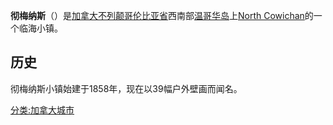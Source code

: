 {{Infobox settlement
<!-- Basic info  ---------------->
|official_name          = 彻梅纳斯（Chemainus）
|other_name             =
|native_name            = 
|nickname               = 
|settlement_type        = Community
|motto                  = 
<!-- images and maps  ----------->
|image_skyline          = 
|imagesize              = 
|image_caption          = 
|image_flag             = Chemainus, British Columbia Location.png
|flag_size              =
|image_seal             = 
|seal_size              =
|image_shield           = 
|shield_size            =
|city_logo              =
|citylogo_size          =
|image_map              = 
|mapsize                = 
|map_caption            = 
|image_map1             = 
|mapsize1               = 
|map_caption1           = 
|image_dot_map          = 
|dot_mapsize            =
|dot_map_caption        = Location of Central Saanich in [[British_Columbia|British Columbia]]
|dot_x                  = 
|dot_y                  = 
|pushpin_label_position = <!-- the position of the pushpin label: left, right, top, bottom, none -->
|pushpin_map_caption    =
|pushpin_mapsize        =
<!-- Location ------------------>
|coordinates_display    = inline,title
|coordinates_region     = CA-BC
|subdivision_type       = Country
|subdivision_name       = {{CAN}}
|subdivision_type2      = [[Regions_of_Canada#British_Columbia|地区]]
|subdivision_name2      = [[温哥华岛|温哥华岛]]
<!-- Politics ----------------->
|government_footnotes   =
|government_type        =
|leader_title           = 
|leader_name            = 
|leader_title1          = 
|leader_name1           = 
|leader_title2          = 
|leader_name2           = 
|leader_title3          = 
|leader_name3           = 
|leader_title4          = 
|leader_name4           = 
|established_title      = <!--Founded-->
|established_date       = 
|established_title2     = 
|established_date2      = 
|established_title3     = <!-- Incorporated (city) -->
|established_date3      =
<!-- Area    --------------------->
|area_magnitude         = 
|unit_pref                = 
|area_footnotes           =
|area_total_km2           = 4.02
|area_land_km2            = <!--See table @ Template:Infobox Settlement for details on automatic unit conversion-->
|area_water_km2           =
|area_total_sq_mi         =
|area_land_sq_mi          =
|area_water_sq_mi         =
|area_water_percent       =
|area_urban_km2           =
|area_urban_sq_mi         =
|area_metro_km2           =
|area_metro_sq_mi         =
|area_blank1_title        =
|area_blank1_km2          =
|area_blank1_sq_mi        =
<!-- Population   ----------------------->
|population_as_of               = 2011
|population_footnotes           = 
|population_note                = 
|population_total               = 3,035
|population_density_km2         = 755.1
|population_density_sq_mi       = 
|population_metro               =
|population_density_metro_km2   =
|population_density_metro_sq_mi =
|population_urban               =
|population_density_urban_km2   =
|population_density_urban_sq_mi =
|population_blank1_title        =
|population_blank1              =
|population_density_blank1_km2 =   
|population_density_blank1_sq_mi =
<!-- General information  --------------->
|timezone               = [[Pacific_Standard_Time|PST]]
|utc_offset             = -8
|timezone_DST           = 
|utc_offset_DST         = 
|latd= 
|longd= 
|elevation_footnotes    = <!--for references: use <ref> </ref> tags-->
|elevation_m            = 
|elevation_ft           =
<!-- Area/postal codes & others -------->
|postal_code_type       = 
|postal_code            = 
|area_code              = 
|blank_name             = [[List_of_British_Columbia_provincial_highways|高速公路]]
|blank_info             = [[British_Columbia_Highway_1|1号高速]]
|blank1_name            = 水路
|blank1_info            = Stewart Channel
|website                = http://www.chemainus.bc.ca/
|footnotes              = 
}} <!--Infobox ends-->

'''彻梅纳斯'''（{{lang-en|Chemainus}}）是[[加拿大|加拿大]][[不列颠哥伦比亚省|不列颠哥伦比亚省]]西南部[[温哥华岛|温哥华岛]]上[[North_Cowichan|North Cowichan]]的一个临海小镇。

== 历史 ==
彻梅纳斯小镇始建于1858年，现在以39幅户外壁画而闻名。

[[分类:加拿大城市|分类:加拿大城市]]